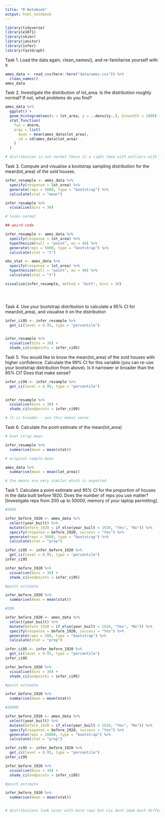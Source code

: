 ```yaml
---
title: "R Notebook"
output: html_notebook
---
```


```r
library(tidyverse)
library(e1071)
library(skimr)
library(janitor)
library(infer)
library(fastGraph)
```

Task 1.
Load the data again, clean_names(), and re-familiarise yourself with it

```r
ames_data <- read_csv(here::here("data/ames.csv")) %>% 
  clean_names()
ames_data
```


Task 2.
Investigate the distribution of lot_area. Is the distribution roughly normal? If not, what problems do you find?


```r
ames_data %>% 
  ggplot() +
  geom_histogram(aes(x = lot_area, y = ..density..), binwidth = 1000) +
  stat_function(
    fun = dnorm,
    args = list(
      mean = mean(ames_data$lot_area),
      sd = sd(ames_data$lot_area)
    )
  )

# distribution is not normal there is a right skew with outliers with large values of lot_area. Peak values also much higher than expected
```



Task 3.
Compute and visualise a bootstrap sampling distribution for the mean(lot_area) of the sold houses.

```r

infer_resample <- ames_data %>% 
  specify(response = lot_area) %>% 
  generate(reps = 5000, type = "bootstrap") %>% 
  calculate(stat = "mean")

infer_resample %>% 
  visualise(bins = 30) 

# looks normal

## weird code 

infer_resample <- ames_data %>% 
  specify(response = lot_area) %>% 
  hypothesize(null = "point", mu = 40) %>%
  generate(reps = 5000, type = "bootstrap") %>% 
  calculate(stat = "t")

obs_stat <- ames_data %>%
  specify(response = lot_area) %>%
  hypothesize(null = "point", mu = 40) %>%
  calculate(stat = "t")

visualize(infer_resample, method = "both", bins = 30)

  



```


Task 4.
Use your bootstrap distribution to calculate a 95% CI for mean(lot_area), and visualise it on the distribution


```r
infer_ci95 <- infer_resample %>% 
  get_ci(level = 0.95, type = "percentile")
  

infer_resample %>% 
  visualise(bins = 30) +
  shade_ci(endpoints = infer_ci95)
```


Task 5.
You would like to know the mean(lot_area) of the sold houses with higher confidence. Calculate the 99% CI for this variable (you can re-use your bootstrap distribution from above). Is it narrower or broader than the 95% CI? Does that make sense?

```r
infer_ci99 <- infer_resample %>% 
  get_ci(level = 0.99, type = "percentile")
  

infer_resample %>% 
  visualise(bins = 30) +
  shade_ci(endpoints = infer_ci99)

# it is broader - yes this makes sense
```



Task 6.
Calculate the point estimate of the mean(lot_area)

```r
# boot strap mean

infer_resample %>% 
  summarise(mean = mean(stat))

# original sample mean

ames_data %>% 
  summarise(mean = mean(lot_area))

# the means are very similar which is expected 
```



Task 1.
Calculate a point estimate and 95% CI for the proportion of houses in the data built before 1920. Does the number of reps you use matter? [Investigate reps from 200 up to 50000, memory of your laptop permitting].

```r
#5000

infer_before_1920 <- ames_data %>% 
  select(year_built) %>% 
  mutate(before_1920 = if_else(year_built < 1920, "Yes", "No")) %>% 
  specify(response = before_1920, success = "Yes") %>% 
  generate(reps = 5000, type = "bootstrap") %>% 
  calculate(stat = "prop")

infer_ci95 <- infer_before_1920 %>% 
  get_ci(level = 0.95, type = "percentile")
infer_ci95

infer_before_1920 %>% 
  visualise(bins = 30) +
  shade_ci(endpoints = infer_ci95)

#point estimate

infer_before_1920 %>% 
  summarise(mean = mean(stat))


```

```r
#200

infer_before_1920 <- ames_data %>% 
  select(year_built) %>% 
  mutate(before_1920 = if_else(year_built < 1920, "Yes", "No")) %>% 
  specify(response = before_1920, success = "Yes") %>% 
  generate(reps = 200, type = "bootstrap") %>% 
  calculate(stat = "prop")

infer_ci95 <- infer_before_1920 %>% 
  get_ci(level = 0.95, type = "percentile")
infer_ci95

infer_before_1920 %>% 
  visualise(bins = 30) +
  shade_ci(endpoints = infer_ci95)

#point estimate

infer_before_1920 %>% 
  summarise(mean = mean(stat))
```


```r
#20000

infer_before_1920 <- ames_data %>% 
  select(year_built) %>% 
  mutate(before_1920 = if_else(year_built < 1920, "Yes", "No")) %>% 
  specify(response = before_1920, success = "Yes") %>% 
  generate(reps = 20000, type = "bootstrap") %>% 
  calculate(stat = "prop")

infer_ci95 <- infer_before_1920 %>% 
  get_ci(level = 0.95, type = "percentile")
infer_ci95

infer_before_1920 %>% 
  visualise(bins = 30) +
  shade_ci(endpoints = infer_ci95)

#point estimate

infer_before_1920 %>% 
  summarise(mean = mean(stat))


# distributions look nicer with more reps but cis dont seem much different 
```

